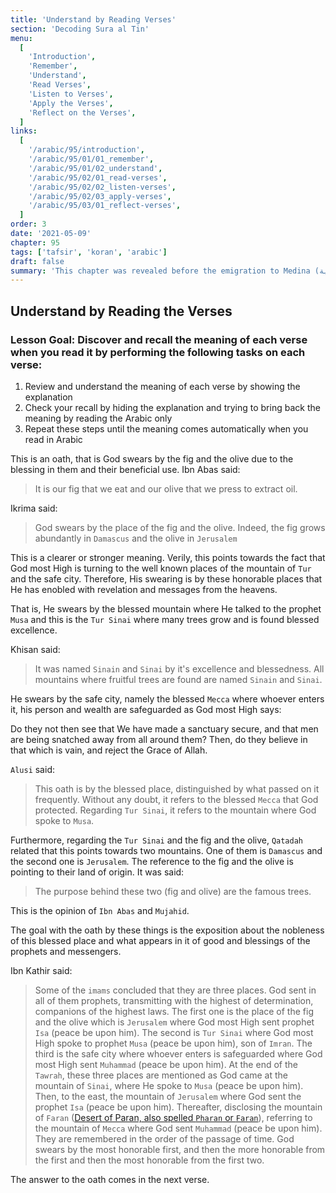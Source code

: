 ```yaml
---
title: 'Understand by Reading Verses'
section: 'Decoding Sura al Tin'
menu:
  [
    'Introduction',
    'Remember',
    'Understand',
    'Read Verses',
    'Listen to Verses',
    'Apply the Verses',
    'Reflect on the Verses',
  ]
links:
  [
    '/arabic/95/introduction',
    '/arabic/95/01/01_remember',
    '/arabic/95/01/02_understand',
    '/arabic/95/02/01_read-verses',
    '/arabic/95/02/02_listen-verses',
    '/arabic/95/02/03_apply-verses',
    '/arabic/95/03/01_reflect-verses',
  ]
order: 3
date: '2021-05-09'
chapter: 95
tags: ['tafsir', 'koran', 'arabic']
draft: false
summary: 'This chapter was revealed before the emigration to Medina (مكية). It talks about two main topics, namely, the honor that God most High has given to humankind and the belief in retribution and reward.'
---
```


## Understand by Reading the Verses

### Lesson Goal: Discover and recall the meaning of each verse when you read it by performing the following tasks on each verse:

1. Review and understand the meaning of each verse by showing the explanation
2. Check your recall by hiding the explanation and trying to bring back the meaning by reading the Arabic only
3. Repeat these steps until the meaning comes automatically when you read in Arabic

<showVersesFrom95 ayahs={[1]}>

This is an oath, that is God swears by the fig and the olive due to the blessing in them and their beneficial use. Ibn Abas said:

> It is our fig that we eat and our olive that we press to extract oil.

Ikrima said:

> God swears by the place of the fig and the olive. Indeed, the fig grows abundantly in `Damascus` and the olive in `Jerusalem`

This is a clearer or stronger meaning. Verily, this points towards the fact that God most High is turning to the well known places of the mountain of `Tur` and the safe city. Therefore, His swearing is by these honorable places that He has enobled with revelation and messages from the heavens. 

</showVersesFrom95>

<showVersesFrom95 ayahs={[2]}>

That is, He swears by the blessed mountain where He talked to the prophet `Musa` and this is the `Tur Sinai` where many trees grow and is found blessed excellence.

Khisan said:

> It was named `Sinain` and `Sinai` by it's excellence and blessedness. All mountains where fruitful trees are found are named `Sinain` and `Sinai`.

</showVersesFrom95>

<showVersesFrom95 ayahs={[3]}>

He swears by the safe city, namely the blessed `Mecca` where whoever enters it, his person and wealth are safeguarded as God most High says:

<showVersesFrom29 ayahs={[67]}>

Do they not then see that We have made a sanctuary secure, and that men are being snatched away from all around them? Then, do they believe in that which is vain, and reject the Grace of Allah.

</showVersesFrom29>

`Alusi` said:

> This oath is by the blessed place, distinguished by what passed on it frequently. Without any doubt, it refers to the blessed `Mecca` that God protected. Regarding `Tur Sinai`, it refers to the mountain where God spoke to `Musa`. 

Furthermore, regarding the `Tur Sinai` and the fig and the olive, `Qatadah` related that this points towards two mountains. One of them is `Damascus` and the second one is `Jerusalem`. The reference to the fig and the olive is pointing to their land of origin. It was said:

> The purpose behind these two (fig and olive) are the famous trees.

This is the opinion of `Ibn Abas` and `Mujahid`.

The goal with the oath by these things is the exposition about the nobleness of this blessed place and what appears in it of good and blessings of the prophets and messengers.

Ibn Kathir said:

> Some of the `imams` concluded that they are three places. God sent in all of them prophets, transmitting with the highest of determination, companions of the highest laws. The first one is the place of the fig and the olive which is `Jerusalem` where God most High sent prophet `Isa` (peace be upon him). The second is `Tur Sinai` where God most High spoke to prophet `Musa` (peace be upon him), son of `Imran`. The third is the safe city where whoever enters is safeguarded where God most High sent `Muhammad` (peace be upon him). At the end of the `Tawrah`, these three places are mentioned as God came at the mountain of `Sinai`, where He spoke to `Musa` (peace be upon him). Then, to the east, the mountain of `Jerusalem` where God sent the prophet `Isa` (peace be upon him). Thereafter, disclosing the mountain of `Faran` ([Desert of Paran, also spelled `Pharan` or `Faran`](https://en.wikipedia.org/wiki/Desert_of_Paran)), referring to the mountain of `Mecca` where God sent `Muhammad` (peace be upon him). They are remembered in the order of the passage of time. God swears by the most honorable first, and then the more honorable from the first and then the most honorable from the first two.

The answer to the oath comes in the next verse.

</showVersesFrom95>

<showVersesFrom95 ayahs={[4]}>



</showVersesFrom95>

<showVersesFrom95 ayahs={[5]}>



</showVersesFrom95>

<showVersesFrom95 ayahs={[6]}>



</showVersesFrom95>

<showVersesFrom95 ayahs={[7]}>



</showVersesFrom95>

<showVersesFrom95 ayahs={[8]}>



</showVersesFrom95>

